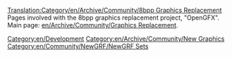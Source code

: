 [[Translation:Category/en/Archive/Community/8bpp Graphics Replacement]]
Pages involved with the 8bpp graphics replacement project, "OpenGFX". Main page: [[en/Archive/Community/Graphics Replacement]].

[[Category:en/Development]]
[[Category:en/Archive/Community/New Graphics]]
[[Category:en/Community/NewGRF/NewGRF Sets]]